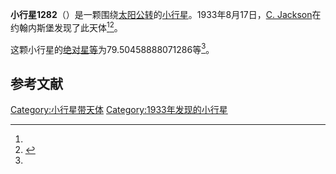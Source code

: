 {{Infobox planet
| bgcolour = #FFFFC0
| name = 1282 Utopia
| symbol = 
| image = 
| caption = 
| discovery = yes
| discovery_ref = 
| discoverer = [[C._Jackson|C. Jackson]]
| discovery_site = [[约翰内斯堡|约翰内斯堡]] 
| discovered = 1933年8月17日
| designations = yes
| mp_name = 
| named_after = 
| alt_names = 1933 QM1/ 1930 CA / 1933 QB1 / 1933 RF / 1939 RB / 1955 SO1
| mp_category = [[主带小行星|主带小行星]]
| orbit_ref = <ref name="a">[http://ssd.jpl.nasa.gov/sbdb.cgi?sstr=1282 1282 Utopia] {{Wayback|url=http://ssd.jpl.nasa.gov/sbdb.cgi?sstr=1282 |date=20140902010702 }}，小行星數據庫瀏覽器（JPL Small-Body Database Browser）－[[美国国家航空航天局|美国国家航空航天局]]喷气推进实验室</ref>
| epoch = 2456400.5 (2013年4月18日更新)
| aphelion = {{convert|3.505725194655779|AU|km|3|abbr=on|lk=out}}
| perihelion = {{convert|2.723764313366366|AU|km|3|abbr=on}}
| semimajor = {{convert|3.114744754011073|AU|km|3|abbr=on}}
| eccentricity = 0.125525676
| period = 2007.85396 [[日|日]]<br />5.5[[儒略年|儒略年]]
| avg_speed = 
| inclination = 18.04465160757619
| asc_node = 324.3367105433928
| mean_anomaly = 
| arg_peri = 79.50458888071286
| satellites = 
| physical_characteristics = yes
| dimensions = 
| mass = 
| density = 
| surface_grav = 
| escape_velocity = 
| sidereal_day = 
| axial_tilt = 
| pole_ecliptic_lat = 
| pole_ecliptic_lon = 
| albedo = 
| temperatures= 
| temp_name1 = 
| mean_temp_1 = 
| max_temp_1 = 
| temp_name2 = 
| max_temp_2 = 
| spectral_type = 
| abs_magnitude = 79.50458888071286
}}

'''小行星1282'''（{{lang-en|1282 Utopia}}）是一颗围绕[[太阳|太阳]][[公转|公转]]的[[小行星|小行星]]。1933年8月17日，[[C._Jackson|C. Jackson]]在约翰内斯堡发现了此天体<ref name="a" /><ref>{{cite news|title=小行星列表|url=http://cfa-www.harvard.edu/iau/lists/NumberedMPs.txt|accessdate=2013-07-08|newspaper=哈佛大学|archive-date=2008-05-17|archive-url=https://web.archive.org/web/20080517010638/http://cfa-www.harvard.edu/iau/lists/NumberedMPs.txt|dead-url=no}}</ref>。

这颗小行星的[[绝对星等|绝对星等]]为79.50458888071286等<ref name="a" />。

==参考文献==
{{reflist}}
{{Minor Planet Number|[[小行星1281|小行星1281]]|[[小行星1283|小行星1283]]}}

{{小天体}}

[[Category:小行星带天体|Category:小行星带天体]]
[[Category:1933年发现的小行星|Category:1933年发现的小行星]]

{{asteroid-stub}}